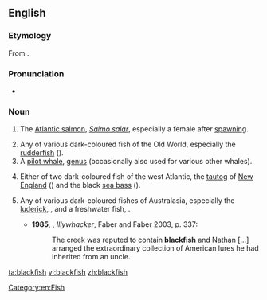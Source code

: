 ==English==
{{wikipedia}}
===Etymology===
From {{compound|black|fish|lang=en}}.

===Pronunciation===
*{{a|UK}} {{IPA|/ˈblakfɪʃ/}}

===Noun===
{{en-noun|es|blackfish}}

# {{cx|chiefly|_|Scotland|lang=en}} The [[Atlantic salmon]], ''[[Salmo salar]]'', especially a female after [[spawn]]ing. {{defdate|from 16th c.}}
# Any of various dark-coloured fish of the Old World, especially the [[rudderfish]] ({{taxlink|Centrolophus niger|species|noshow=1}}). {{defdate|from 17th c.}}
# A [[pilot whale]], [[genus]] {{taxlink|Globicephalus|genus|noshow=1}} (occasionally also used for various other whales). {{defdate|from 17th c.}}
# {{cx|North America|lang=en}} Either of two dark-coloured fish of the west Atlantic, the [[tautog]] of [[New England]] ({{taxlink|Tautoga onitis|species|noshow=1}}) and the black [[sea bass]] ({{taxlink|Centropristis striata|species|noshow=1}}). {{defdate|from 18th c.}}
# {{cx|AU|NZ|lang=en}} Any of various dark-coloured fishes of Australasia, especially the [[luderick]], {{taxlink|Girella tricuspidata|species|noshow=1}}, and a freshwater fish, {{taxlink|Gadopsis marmoratus|species|noshow=1}}. {{defdate|from 18th c.}}
#*'''1985''', {{w|Peter Carey}}, ''Illywhacker'', Faber and Faber 2003, p. 337:
#*:The creek was reputed to contain '''blackfish''' and Nathan […] arranged the extraordinary collection of American lures he had inherited from an uncle.
 
[[Category:en:Fish]]

[[ta:blackfish]]
[[vi:blackfish]]
[[zh:blackfish]]